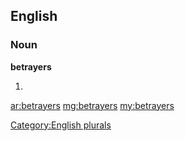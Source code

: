 ==English==

===Noun===
'''betrayers'''

# {{plural of|[[betrayer]]}}

[[Category:English plurals]]

[[ar:betrayers]]
[[mg:betrayers]]
[[my:betrayers]]